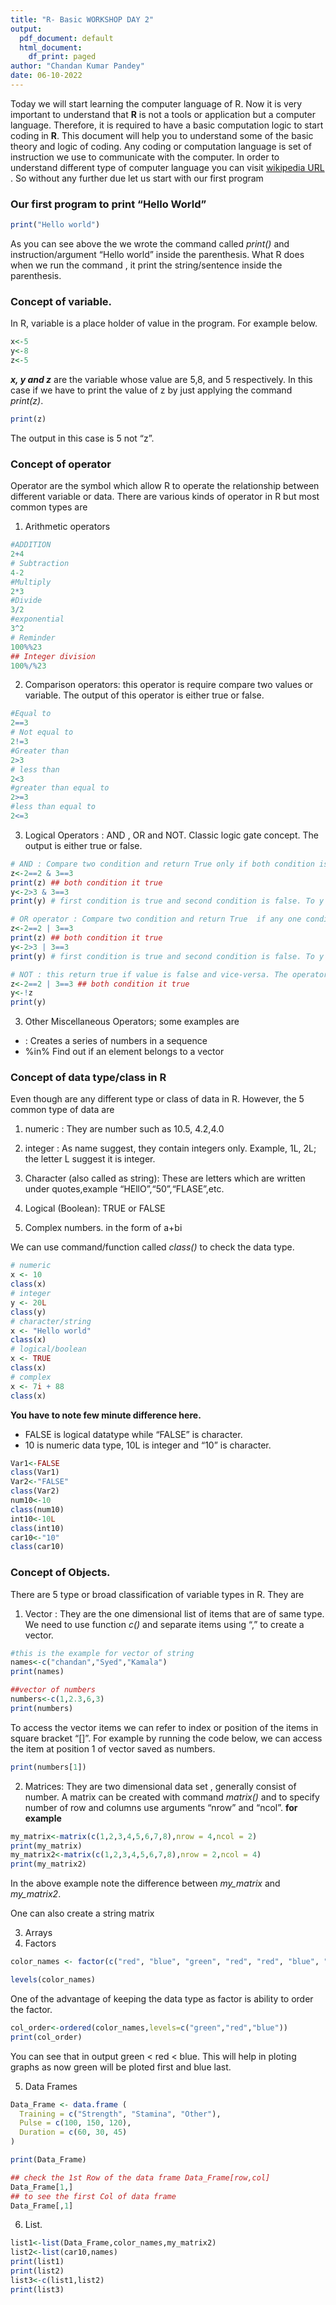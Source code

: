 ```yaml
---
title: "R- Basic WORKSHOP DAY 2"
output:
  pdf_document: default
  html_document:
    df_print: paged
author: "Chandan Kumar Pandey"
date: 06-10-2022
---
```


Today we will start learning the computer language of R. Now it is very important to understand that **R** is not a tools or application but a computer language. Therefore, it is required to have a basic computation logic to start coding in **R**. This document will help you to understand some of the basic theory and logic of coding.
Any coding or computation language is set of instruction we use to communicate with the computer. In order to understand different type of computer language you can visit [wikipedia URL](https://en.wikipedia.org/wiki/Computer_language#:~:text=A%20computer%20language%20is%20a,problem%20solution%20to%20a%20computer) .
So without any further due let us start with our first program

### Our first program to print "Hello World"



```r
print("Hello world")
```

As you can see above the we wrote the command called *print()* and instruction/argument "Hello world" inside the parenthesis. What R does when we run the command , it print the string/sentence inside the parenthesis. 

### Concept of variable. 

In R, variable is a place holder of value in the program. For example below. 

```r
x<-5
y<-8
z<-5
```

*__x, y and z__* are the variable whose value are 5,8, and 5 respectively. In this case if we have to print the value of z by just applying the command *print(z)*. 

```r
print(z)
```

The output  in this case is 5 not "z".

### Concept of operator 

Operator are the symbol which allow R to operate the relationship between different variable or data. There are various kinds of operator in R but most common types are 

1. Arithmetic operators

```r
#ADDITION 
2+4
# Subtraction
4-2
#Multiply
2*3
#Divide
3/2
#exponential 
3^2
# Reminder 
100%%23
## Integer division
100%/%23

```

2. Comparison operators: this operator is require compare two values or variable. The output of this operator is either true or false. 

```r
#Equal to 
2==3
# Not equal to 
2!=3
#Greater than
2>3
# less than
2<3
#greater than equal to 
2>=3
#less than equal to 
2<=3
```

3. Logical Operators : AND , OR and NOT. Classic logic gate concept. The output is either true or false. 
```r
# AND : Compare two condition and return True only if both condition is true . The operator is &
z<-2==2 & 3==3 
print(z) ## both condition it true
y<-2>3 & 3==3
print(y) # first condition is true and second condition is false. To y is false. 

# OR operator : Compare two condition and return True  if any one condition is true. the operator is |
z<-2==2 | 3==3 
print(z) ## both condition it true
y<-2>3 | 3==3
print(y) # first condition is true and second condition is false. To y is true 

# NOT : this return true if value is false and vice-versa. The operator symbol is !
z<-2==2 | 3==3 ## both condition it true
y<-!z
print(y)
```

3. Other Miscellaneous Operators; some examples are 

  * : Creates a series of numbers in a sequence
  * %in%	Find out if an element belongs to a vector



### Concept of data type/class in R 

Even though are any different type or class of data in R. However, the 5 common type of data are 

1. numeric : They are number such as 10.5, 4.2,4.0

2. integer : As name suggest, they contain integers only. Example, 1L, 2L; the letter L suggest it is integer. 

3. Character (also called as string): These are letters which are written under quotes,example "HEllO","50","FLASE",etc.

4. Logical (Boolean): TRUE or FALSE 

5. Complex numbers. in the form of a+bi

We can use command/function called *class()* to check the data type.

```r
# numeric
x <- 10
class(x)
# integer
y <- 20L
class(y)
# character/string
x <- "Hello world"
class(x)
# logical/boolean
x <- TRUE
class(x)
# complex
x <- 7i + 88
class(x)
```

**You have to note few minute difference here.**

* FALSE is logical datatype while "FALSE" is character.
* 10 is numeric data type, 10L is integer and "10" is character. 

```r
Var1<-FALSE
class(Var1)
Var2<-"FALSE"
class(Var2)
num10<-10
class(num10)
int10<-10L
class(int10)
car10<-"10"
class(car10)
```


### Concept of Objects. 

There are 5 type or broad classification of variable types in R. They are 

1. Vector : They are the one dimensional list of items that are of same type. We need to use function *c()* and separate items using "," to create a vector.
```r
#this is the example for vector of string
names<-c("chandan","Syed","Kamala")
print(names)

##vector of numbers 
numbers<-c(1,2.3,6,3)
print(numbers)

```

To access the vector items we can refer to index or position of the items in square bracket "[]". For example by running the code below, we can access the item at position 1 of vector saved as numbers.

```r
print(numbers[1])
```

2. Matrices: They are two dimensional data set , generally consist of number. A matrix can be created with command *matrix()* and to specify number of row and columns use arguments "nrow" and "ncol". **for example**

```r
my_matrix<-matrix(c(1,2,3,4,5,6,7,8),nrow = 4,ncol = 2)
print(my_matrix)
my_matrix2<-matrix(c(1,2,3,4,5,6,7,8),nrow = 2,ncol = 4)
print(my_matrix2)
```

In the above example note the difference between *my_matrix* and *my_matrix2*.

One can also create a string matrix



3. Arrays
4. Factors
```r
color_names <- factor(c("red", "blue", "green", "red", "red", "blue", "red", "green"))

levels(color_names)
```
One of the advantage of keeping the data type as factor is ability to order the factor. 
```r
col_order<-ordered(color_names,levels=c("green","red","blue"))
print(col_order)
```
You can see that in output green < red < blue. This will help in ploting graphs as now green will be ploted first and blue last. 

5. Data Frames

```r
Data_Frame <- data.frame (
  Training = c("Strength", "Stamina", "Other"),
  Pulse = c(100, 150, 120),
  Duration = c(60, 30, 45)
)

print(Data_Frame)

## check the 1st Row of the data frame Data_Frame[row,col]
Data_Frame[1,]
## to see the first Col of data frame
Data_Frame[,1]
```
6. List. 
```r
list1<-list(Data_Frame,color_names,my_matrix2)
list2<-list(car10,names)
print(list1)
print(list2)
list3<-c(list1,list2)
print(list3)
```